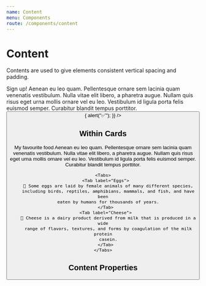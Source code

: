 ```yaml
---
name: Content
menu: Components
route: /components/content
---
```



# Content

<ComponentStatus stage="pre" responsive="no" accessible="no" />

Contents are used to give elements consistent vertical spacing and padding.

<Playground>
  <Content>
    <Heading level={2}>Sign up!</Heading>
    <Text>
      Aenean eu leo quam. Pellentesque ornare sem lacinia quam venenatis
      vestibulum. Nulla vitae elit libero, a pharetra augue. Nullam quis risus
      eget urna mollis ornare vel eu leo. Vestibulum id ligula porta felis
      euismod semper. Curabitur blandit tempus porttitor.
    </Text>
    <InputText placeholder="Name" />
    <InputText placeholder="Phone" />
    <InputText placeholder="Email" />
    <InputText
      multiline={true}
      placeholder="Describe yourself"
      name="describeAge"
    />
    <Button
      label="Submit"
      onClick={() => {
        alert("✅");
      }}
    />
  </Content>
</Playground>

## Within Cards

<Playground>
  <Card title="About me">
    <Content>
      <Heading level={4}>My favourite food</Heading>
      <Text>
        Aenean eu leo quam. Pellentesque ornare sem lacinia quam venenatis vestibulum. Nulla vitae elit libero, a pharetra augue. Nullam quis risus eget urna mollis ornare vel eu leo. Vestibulum id ligula porta felis euismod semper. Curabitur blandit tempus porttitor.
      </Text>
    </Content>

    <Tabs>
      <Tab label="Eggs">
        🍳 Some eggs are laid by female animals of many different species,
        including birds, reptiles, amphibians, mammals, and fish, and have been
        eaten by humans for thousands of years.
      </Tab>
      <Tab label="Cheese">
        🧀 Cheese is a dairy product derived from milk that is produced in a wide
        range of flavors, textures, and forms by coagulation of the milk protein
        casein.
      </Tab>
    </Tabs>

  </Card>
</Playground>

## Content Properties

<Props of={Content} />

